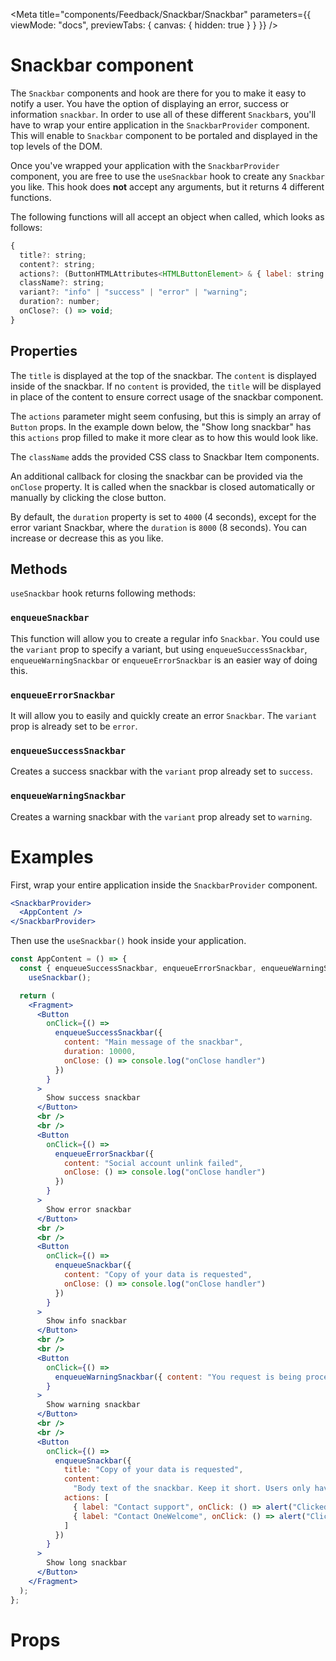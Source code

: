 
<Meta
  title="components/Feedback/Snackbar/Snackbar"
  parameters={{
    viewMode: "docs",
    previewTabs: {
      canvas: { hidden: true }
    }
  }}
/>

# Snackbar component

The `Snackbar` components and hook are there for you to make it easy to notify a user. You have the option of displaying an error, success or information `snackbar`. In order to use all of these different `Snackbar`s, you'll have to wrap your entire application
in the `SnackbarProvider` component. This will enable to `Snackbar` component to be portaled and displayed in the top levels of the DOM.

Once you've wrapped your application with the `SnackbarProvider` component, you are free to use the `useSnackbar` hook to create any `Snackbar` you like. This hook does **not** accept any arguments, but it returns 4 different functions.

The following functions will all accept an object when called, which looks as follows:

```js
{
  title?: string;
  content?: string;
  actions?: (ButtonHTMLAttributes<HTMLButtonElement> & { label: string })[];
  className?: string;
  variant?: "info" | "success" | "error" | "warning";
  duration?: number;
  onClose?: () => void;
}
```

## Properties

The `title` is displayed at the top of the snackbar. The `content` is displayed inside of the snackbar.
If no `content` is provided, the `title` will be displayed in place of the content to ensure correct usage of the snackbar component.

The `actions` parameter might seem confusing, but this is simply an array of `Button` props. In the example down below, the "Show long snackbar" has this `actions` prop filled to make it more clear as to how this would look like.

The `className` adds the provided CSS class to Snackbar Item components.

An additional callback for closing the snackbar can be provided via the `onClose` property. It is called when the snackbar is closed automatically or manually by clicking the close button.

By default, the `duration` property is set to `4000` (4 seconds), except for the error variant Snackbar, where the `duration` is `8000` (8 seconds). You can increase or decrease this as you like.

## Methods

`useSnackbar` hook returns following methods:

### `enqueueSnackbar`

This function will allow you to create a regular info `Snackbar`. You could use the `variant` prop to specify a variant, but using `enqueueSuccessSnackbar`, `enqueueWarningSnackbar` or `enqueueErrorSnackbar` is an easier way of doing this.

### `enqueueErrorSnackbar`

It will allow you to easily and quickly create an error `Snackbar`. The `variant` prop is already set to be `error`.

### `enqueueSuccessSnackbar`

Creates a success snackbar with the `variant` prop already set to `success`.

### `enqueueWarningSnackbar`

Creates a warning snackbar with the `variant` prop already set to `warning`.

# Examples

First, wrap your entire application inside the `SnackbarProvider` component.

```jsx
<SnackbarProvider>
  <AppContent />
</SnackbarProvider>
```

Then use the `useSnackbar()` hook inside your application.

```jsx
const AppContent = () => {
  const { enqueueSuccessSnackbar, enqueueErrorSnackbar, enqueueWarningSnackbar, enqueueSnackbar } =
    useSnackbar();

  return (
    <Fragment>
      <Button
        onClick={() =>
          enqueueSuccessSnackbar({
            content: "Main message of the snackbar",
            duration: 10000,
            onClose: () => console.log("onClose handler")
          })
        }
      >
        Show success snackbar
      </Button>
      <br />
      <br />
      <Button
        onClick={() =>
          enqueueErrorSnackbar({
            content: "Social account unlink failed",
            onClose: () => console.log("onClose handler")
          })
        }
      >
        Show error snackbar
      </Button>
      <br />
      <br />
      <Button
        onClick={() =>
          enqueueSnackbar({
            content: "Copy of your data is requested",
            onClose: () => console.log("onClose handler")
          })
        }
      >
        Show info snackbar
      </Button>
      <br />
      <br />
      <Button
        onClick={() =>
          enqueueWarningSnackbar({ content: "You request is being processed with a delay" })
        }
      >
        Show warning snackbar
      </Button>
      <br />
      <br />
      <Button
        onClick={() =>
          enqueueSnackbar({
            title: "Copy of your data is requested",
            content:
              "Body text of the snackbar. Keep it short. Users only have a few seconds to read it. Try to keep the text within the limit of 1 text message: 160 ch.",
            actions: [
              { label: "Contact support", onClick: () => alert("Clicked support") },
              { label: "Contact OneWelcome", onClick: () => alert("Clicked OneWelcome") }
            ]
          })
        }
      >
        Show long snackbar
      </Button>
    </Fragment>
  );
};
```

# Props

<ArgTypes story={PRIMARY_STORY} />
